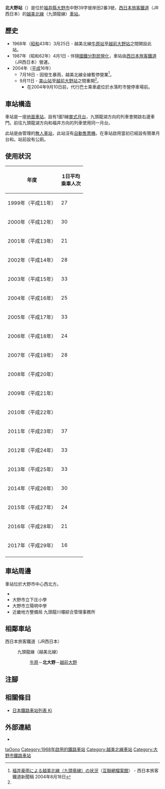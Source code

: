 {{NoteTA
|T=zh-hans:北大野站;zh-hk:北大野站;zh-tw:北大野車站;
|1=zh-hans:北大野站;zh-hk:北大野站;zh-tw:北大野車站;
}}
{{Infobox station
|公司色 = #0072bc
|站名 = 北大野
|圖片 = 北大野駅.jpg
|圖片說明 = 車站入口與候車室
|日文原名 = 北大野
|平假名 = きたおおの
|羅馬拼音 = Kita-Ōno
|副站名 = 
|電報略號 = キオ
|所在地 = {{JPN}}[[福井縣|福井縣]][[大野市|大野市]]中野39字彼岸田2番3號
|座標 = {{coord|35|59|52.63|N|136|29|16.65|E|type:railwaystation_region:JP-24|display=inline,title}}
|車站構造 = [[地面車站|地面車站]]
|月台配置 = 1面1線
|啟用年月日 = 1968年（[[昭和|昭和]]43年）3月25日
|廢站年月日 = 
|乘客人數 = 17
|上下車人次 = 
|統計年度 = 2017
|轉車 = 
|全寬備註 = [[無人車站|無人車站]]
|adjacent = {{Adjacent stations|system=西日本旅客鐵道|line=越美北線|left=牛原|right=越前大野|note-left=1.8km|note-mid=距離[[越前花堂站|越前花堂]]29.4km<br>距離[[福井站_(福井縣)|福井]]32.0km|note-right=2.0km}}
}}
'''北大野站'''（{{jpn|j=北大野駅|hg=きたおおのえき|rm=Kita-Ōno eki|f=y}}）是位於[[福井縣|福井縣]][[大野市|大野市]]中野39字彼岸田2番3號，[[西日本旅客鐵道|西日本旅客鐵道]]（JR西日本）的[[越美北線|越美北線]]（九頭龍線）[[鐵路車站|車站]]。

== 歷史 == 
* 1968年（[[昭和|昭和]]43年）3月25日 - 越美北線[[牛原站|牛原站]]至[[越前大野站|越前大野站]]之間開設此站。
* 1987年（昭和62年）4月1日 - 伴隨[[國鐵分割民營化|國鐵分割民營化]]，車站由[[西日本旅客鐵道|西日本旅客鐵道]]（JR西日本）營運。
* 2004年（[[平成|平成]]16年）
** 7月18日 - 因發生暴雨，越美北線全線暫停營業<ref name="press_20040818">[https://web.archive.org/web/20040821053730/http://www.westjr.co.jp/news/newslist/article/040806a.html 福井豪雨による越美北線（九頭竜線）の状況]{{ja icon}}（[[互聯網檔案館|互聯網檔案館]]） - 西日本旅客鐵道新聞稿 2004年8月18日</ref>。
** 9月11日 - [[美山站|美山站]]至[[越前大野站|越前大野站]]之間重開<ref name="press_20040818" />。
*** 在2004年9月10日前，代行巴士乘車處位於水落町市營停車場前。

== 車站構造 ==
車站是一座[[地面車站|地面車站]]，設有1面1線[[單式月台|單式月台]]，九頭龍湖方向的列車會開啟右邊車門。前往九頭龍湖方向和福井方向的列車使用同一月台。

此站是由{{Translink|ja|福井地域鉄道部|福井地域鐵道部}}管理的[[無人車站|無人車站]]，此站沒有[[自動售票機|自動售票機]]。在車站啟用當初已經設有簡單月台和{{Translink|ja|待合所|候車室}}。站前設有公廁。

== 使用狀況 ==
{| class="wikitable"  style="text-align:right;"
|-
!rowspan="1"|年度
!colspan="2"|1日平均<br>乘車人次
|-
|1999年（平成11年） ||27
|-
|2000年（平成12年） ||30
|-
|2001年（平成13年） ||21
|-
|2002年（平成14年） ||28
|-
|2003年（平成15年） ||33
|-
|2004年（平成16年） ||25
|-
|2005年（平成17年） ||33
|-
|2006年（平成18年） ||24
|-
|2007年（平成19年） ||28
|-
|2008年（平成20年） ||
|-
|2009年（平成21年） ||
|-
|2010年（平成22年） ||
|-
|2011年（平成23年） ||37
|-
|2012年（平成24年） ||33
|-
|2013年（平成25年） ||33
|-
|2014年（平成26年） ||30
|-
|2015年（平成27年） ||24
|-
|2016年（平成28年） ||21
|-
|2017年（平成29年） ||16
|-
|}

== 車站周邊 ==
車站位於大野市中心西北方。

* {{Translink|ja|福井県立奥越明成高等学校|福井縣立奧越明成高等學校}}
* 大野市立下庄小學
* 大野市立陽明中學
* 近畿地方整備局 九頭龍川壩綜合管理事務所

== 相鄰車站 ==
; 西日本旅客鐵道（JR西日本）
: {{Color|#999999|■}}九頭龍線（越美北線）
:: [[牛原站|牛原]]－'''北大野'''－[[越前大野站|越前大野]]
== 注腳 ==
{{Reflist}}
== 相關條目 ==
* [[日本鐵路車站列表_Ki|日本鐵路車站列表 Ki]]
== 外部連結 ==
* {{外部連結/JR西日本車站|0542420|北大野}}{{ja icon}}
{{越美北線}}
{{DEFAULTSORT:Kita-Ono}}
[[Category:日本鐵路車站_Ki|taOono]]
[[Category:1968年啟用的鐵路車站|Category:1968年啟用的鐵路車站]]
[[Category:越美北線車站|Category:越美北線車站]]
[[Category:大野市鐵路車站|Category:大野市鐵路車站]]
